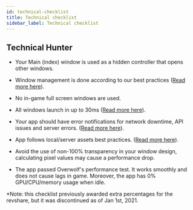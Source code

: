 ```yaml
---
id: technical-checklist
title: Technical checklist
sidebar_label: Technical checklist
---
```


## Technical Hunter

-   Your Main (index) window is used as a hidden controller that opens other windows.

-   Window management is done according to our best practices ([Read more here](/topics/using-windows-api/using-overwolf-windows/#general-tips-for-using-windows)).

-   No in-game full screen windows are used.

-   All windows launch in up to 30ms ([Read more here](/topics/best-practices/launch-time-performance)).

-   Your app should have error notifications for network downtime, API issues and server errors. ([Read more here](/topics/best-practices/user-flow-and-error-handling)).

-   App follows local/server assets best practices. ([Read more here](/topics/best-practices/launch-time-performance)).

-   Avoid the use of non-100% transparency in your window design, calculating pixel values may cause a performance drop.

-   The app passed Overwolf's performance test. It works smoothly and does not cause lags in game. Moreover, the app has 0% GPU/CPU/memory usage when idle.

*Note: this checklist previously awarded extra percentages for the revshare, but it was discontinued as of Jan 1st, 2021.

